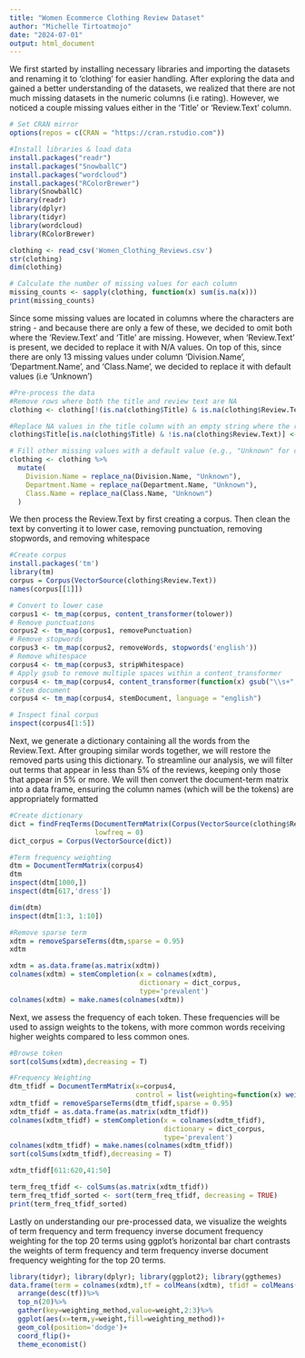 ```yaml
---
title: "Women Ecommerce Clothing Review Dataset"
author: "Michelle Tirtoatmojo"
date: "2024-07-01"
output: html_document
---
```


We first started by installing necessary libraries and importing the datasets and renaming it to 'clothing' for easier handling. After exploring the data and gained a better understanding of the datasets, we realized that there are not much missing datasets in the numeric columns (i.e rating). However, we noticed a couple missing values either in the 'Title' or 'Review.Text' column. 

```r

# Set CRAN mirror
options(repos = c(CRAN = "https://cran.rstudio.com"))

#Install libraries & load data 
install.packages("readr")
install.packages("SnowballC")
install.packages("wordcloud")
install.packages("RColorBrewer")
library(SnowballC)
library(readr)
library(dplyr)
library(tidyr)
library(wordcloud)
library(RColorBrewer)

clothing <- read_csv('Women_Clothing_Reviews.csv')
str(clothing)
dim(clothing)

# Calculate the number of missing values for each column
missing_counts <- sapply(clothing, function(x) sum(is.na(x)))
print(missing_counts)
```

Since some missing values are located in columns where the characters are string - and because there are only a few of these, we decided to omit both where the 'Review.Text' and 'Title' are missing. However, when 'Review.Text' is present, we decided to replace it with N/A values. On top of this, since there are only 13 missing values under column 'Division.Name', 'Department.Name', and 'Class.Name', we decided to replace it with default values (i.e 'Unknown')

```r
#Pre-process the data 
#Remove rows where both the title and review text are NA
clothing <- clothing[!(is.na(clothing$Title) & is.na(clothing$Review.Text)), ]

#Replace NA values in the title column with an empty string where the review text is present
clothing$Title[is.na(clothing$Title) & !is.na(clothing$Review.Text)] <- "N/A"

# Fill other missing values with a default value (e.g., "Unknown" for character columns, 0 for numeric columns)
clothing <- clothing %>%
  mutate(
    Division.Name = replace_na(Division.Name, "Unknown"),
    Department.Name = replace_na(Department.Name, "Unknown"),
    Class.Name = replace_na(Class.Name, "Unknown")
  )
```

We then process the Review.Text by first creating a corpus. Then clean the text by converting it to lower case, removing punctuation, removing stopwords, and removing whitespace

```r
#Create corpus 
install.packages('tm')
library(tm)
corpus = Corpus(VectorSource(clothing$Review.Text))
names(corpus[[1]])

# Convert to lower case
corpus1 <- tm_map(corpus, content_transformer(tolower))
# Remove punctuations 
corpus2 <- tm_map(corpus1, removePunctuation)
# Remove stopwords
corpus3 <- tm_map(corpus2, removeWords, stopwords('english'))
# Remove whitespace
corpus4 <- tm_map(corpus3, stripWhitespace)
# Apply gsub to remove multiple spaces within a content_transformer
corpus4 <- tm_map(corpus4, content_transformer(function(x) gsub("\\s+", " ", x)))
# Stem document
corpus4 <- tm_map(corpus4, stemDocument, language = "english")

# Inspect final corpus 
inspect(corpus4[1:5])
```

Next, we generate a dictionary containing all the words from the Review.Text. After grouping similar words together, we will restore the removed parts using this dictionary. To streamline our analysis, we will filter out terms that appear in less than 5% of the reviews, keeping only those that appear in 5% or more. We will then convert the document-term matrix into a data frame, ensuring the column names (which will be the tokens) are appropriately formatted

```r
#Create dictionary 
dict = findFreqTerms(DocumentTermMatrix(Corpus(VectorSource(clothing$Review.Text))),
                     lowfreq = 0)
dict_corpus = Corpus(VectorSource(dict))

#Term frequency weighting 
dtm = DocumentTermMatrix(corpus4)
dtm
inspect(dtm[1000,])
inspect(dtm[617,'dress'])

dim(dtm)
inspect(dtm[1:3, 1:10])

#Remove sparse term 
xdtm = removeSparseTerms(dtm,sparse = 0.95)
xdtm

xdtm = as.data.frame(as.matrix(xdtm))
colnames(xdtm) = stemCompletion(x = colnames(xdtm),
                                dictionary = dict_corpus,
                                type='prevalent')
colnames(xdtm) = make.names(colnames(xdtm))
```

Next, we assess the frequency of each token. These frequencies will be used to assign weights to the tokens, with more common words receiving higher weights compared to less common ones.

```r
#Browse token 
sort(colSums(xdtm),decreasing = T)

#Frequency Weighting 
dtm_tfidf = DocumentTermMatrix(x=corpus4,
                               control = list(weighting=function(x) weightTfIdf(x,normalize=F)))
xdtm_tfidf = removeSparseTerms(dtm_tfidf,sparse = 0.95)
xdtm_tfidf = as.data.frame(as.matrix(xdtm_tfidf))
colnames(xdtm_tfidf) = stemCompletion(x = colnames(xdtm_tfidf),
                                      dictionary = dict_corpus,
                                      type='prevalent')
colnames(xdtm_tfidf) = make.names(colnames(xdtm_tfidf))
sort(colSums(xdtm_tfidf),decreasing = T)

xdtm_tfidf[611:620,41:50]

term_freq_tfidf <- colSums(as.matrix(xdtm_tfidf))
term_freq_tfidf_sorted <- sort(term_freq_tfidf, decreasing = TRUE)
print(term_freq_tfidf_sorted)
```

Lastly on understanding our pre-processed data, we visualize the weights of term frequency and term frequency inverse document frequency weighting for the top 20 terms using ggplot's horizontal bar chart contrasts the weights of term frequency and term frequency inverse document frequency weighting for the top 20 terms.

```r
library(tidyr); library(dplyr); library(ggplot2); library(ggthemes)
data.frame(term = colnames(xdtm),tf = colMeans(xdtm), tfidf = colMeans(xdtm_tfidf))%>%
  arrange(desc(tf))%>%
  top_n(20)%>%
  gather(key=weighting_method,value=weight,2:3)%>%
  ggplot(aes(x=term,y=weight,fill=weighting_method))+
  geom_col(position='dodge')+
  coord_flip()+
  theme_economist()
```